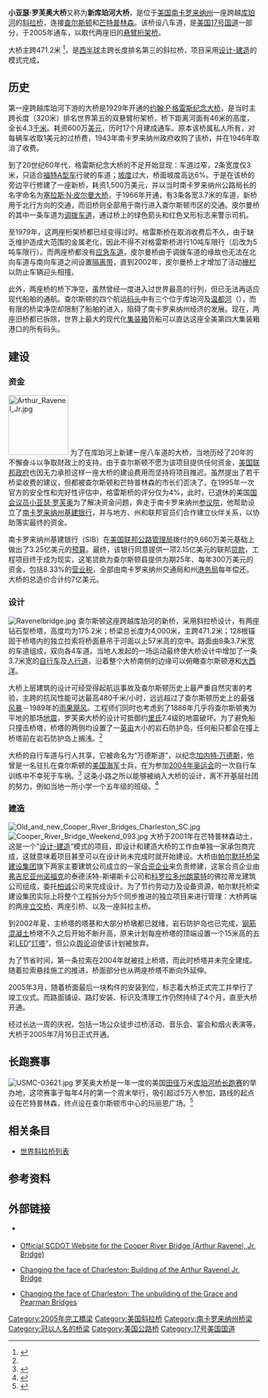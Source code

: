 {{Infobox Bridge
|bridge_name   = 小亚瑟·罗芙奥大桥
|native_name      = Arthur Ravenel Jr Bridge
|native_name_lang = en
|image         = Arthur Ravenel Jr Bridge1.jpg
|caption       = 
|official_name = 
|carries       = [[File:US_17.svg|20px]] [[美国国道17|美国17号国道]]、[[人行|人行]]及[[自行车道|自行车道]]
|crosses       = [[库珀河|库珀河]]
|locale        = {{USA}} [[南卡罗来纳州|南卡罗来纳州]] [[查尔斯顿_(南卡罗来纳州)|查尔斯顿]]－[[芒特普林森_(南卡罗来纳州)|芒特普林森]]
|maint         = [[南卡罗来纳州交通局|南卡罗来纳州交通局]]
|id            = 
|designer      = 
|design        = [[斜拉桥|斜拉桥]]
|builder       = 
|material      =
|spans         =
|pierswater    = 
|mainspan      = {{convert|471.2|m|ft|0}}
|length        = {{convert|4558|m|ft|0}}
|width         = {{convert|40|m|ft|0}}
|height        = {{convert|175.2|m|ft|0}}
|load          = 
|clearance     = 
|below         = {{convert|56.8|m|ft|0}}
|traffic       = 日均78,100辆
|begin         = 
|complete      = 
|open          = 2005年7月16日
|heritage      =
|collapsed     =
|preceded      =
|followed      =
|closed        = 
|toll          = 
|map_cue       = 
|map_image     = 
|map_alt       =
|map_text      = 
|map_width     = 
|coordinates   = {{coord|32.802778|-79.915|type:landmark_region:US|display=inline,title|name=小亚瑟·罗芙奥大桥}}
|lat           = 
|lon           = 
|extra         =
}}

'''小亚瑟·罗芙奥大桥'''又称为'''新库珀河大桥'''，是位于[[美国|美国]][[南卡罗来纳州|南卡罗来纳州]]一座跨越[[库珀河|库珀河]]的[[斜拉桥|斜拉桥]]，连接[[查尔斯顿_(南卡罗来纳州)|查尔斯顿]]和[[芒特普林森_(南卡罗来纳州)|芒特普林森]]。该桥设八车道，是[[美国国道17|美国17号国道]]一部分，于2005年通车，以取代两座旧的[[悬臂桥|悬臂桁架桥]]。

大桥主跨471.2米 <ref name="tylin">{{cite web |url=http://www.tylin.com/en/projects/arthur_ravenel_jr_cooper_river_bridge |title=Arthur Ravenel Jr. (Cooper River) Bridge |publisher=Tylin.com |date= |accessdate=2013-05-14 |language=en |archive-date=2021-02-25 |archive-url=https://web.archive.org/web/20210225011234/https://www.tylin.com/en/projects/arthur_ravenel_jr_cooper_river_bridge |dead-url=no }}</ref>，是[[西半球|西半球]]主跨长度排名第三的斜拉桥，项目采用[[设计-建造|设计-建造]]的模式完成。

==历史==
第一座跨越库珀河下游的大桥是1929年开通的[[约翰·P·格雷斯纪念大桥|约翰·P·格雷斯纪念大桥]]，是当时主跨长度（320米）排名世界第五的双悬臂桁架桥，桥下距离河面有46米的高度，全长4.3[[千米|千米]]。耗资600万[[美元|美元]]，历时17个月建成通车。原本该桥属私人所有，对每辆车收取1美元的过桥费，1943年南卡罗来纳州政府收购了该桥，并在1946年取消了收费。

到了20世纪60年代，格雷斯纪念大桥的不足开始显现：车道过窄，2条宽度仅3米，只适合[[福特A型车|福特A型车]]行驶的车道；[[坡度|坡度]]过大，桥面坡度高达6%。于是在该桥的旁边平行修建了一座新桥，耗资1,500万美元，并以当时南卡罗来纳州公路局长的名字命名为[[塞拉斯·N·皮尔曼大桥|塞拉斯·N·皮尔曼大桥]]，于1966年开通，有3条各宽3.7米的车道，新桥用于北行方向的交通，而旧桥则全部用于南行进入查尔斯顿市区的交通。皮尔曼桥的其中一条车道为[[调拨车道|调拨车道]]，通过桥上的绿色箭头和红色叉形标志来警示司机。

至1979年，这两座桁架桥都已经变得过时。格雷斯桥在取消收费后不久，由于缺乏维护造成大范围的金属老化，因此不得不对格雷斯桥进行10吨车限行（后改为5吨车限行）。而两座桥都没有[[应急车道|应急车道]]，皮尔曼桥由于调拨车道的缘故也无法在北向车道与南向车道之间设置[[隔离带|隔离带]]，直到2002年，皮尔曼桥上才增加了活动[[栅栏|栅栏]]以防止车辆迎头相撞。

此外，两座桥的桥下净空，虽然曾经一度进入过世界最高的行列，但已无法再适应现代船舶的通航。查尔斯顿的四个航运[[码头|码头]]中有三个位于库珀河及[[温都河|温都河]]（{{le|Wando River}}），而有限的桥梁净空却限制了船舶的进入，阻碍了南卡罗来纳州经济的发展。现在，两座旧桥都已拆除，世界上最大的现代化[[集装箱|集装箱]]货船可以直达这座全美第四大集装箱港口的所有码头。

==建设==
===资金===
[[File:Arthur_Ravenel_Jr.jpg|120px]]
为了在库珀河上新建一座八车道的大桥，当地历经了20年的不懈奋斗以争取财政上的支持。由于查尔斯顿不愿为该项目提供任何资金，[[美国联邦政府|美国联邦政府]]也因无力承担这样一座大桥的建设费用而坚持将项目推迟。虽然提出了若干桥梁收费的建议，但都被查尔斯顿和芒特普林森的市长们否决了。在1995年一次官方的安全性和完好性评估中，格雷斯桥的评分仅为4%，此时，已退休的美国[[国会议员|国会议员]][[小亚瑟·罗芙奥|小亚瑟·罗芙奥]]为了解决资金问题，奔走于南卡罗来纳州[[参议院|参议院]]，他帮助设立了[[南卡罗来纳州基建银行|南卡罗来纳州基建银行]]，并与地方、州和联邦官员们合作建立伙伴关系，以协助落实最终的资金。

南卡罗来纳州基建银行（SIB）在[[美国联邦公路管理局|美国联邦公路管理局]]拨付的9,660万美元基础上做出了3.25亿美元的[[预算|预算]]。最终，该银行同意提供一项2.15亿美元的联邦[[贷款|贷款]]，工程项目终于成为现实，这笔贷款为查尔斯顿县提供为期25年、每年300万美元的资金，包括8.33%的[[营业税|营业税]]，全部由南卡罗来纳州交通局和州[[港务局|港务局]]每年偿还。大桥的总造价合计约7亿美元。
{{clear}}

===设计===
[[File:Ravenelbridge.jpg|thumb]]
查尔斯顿这座跨越库珀河的新桥，采用斜拉桥设计，有两座钻石型桥塔，高度均为175.2米；桥梁总长度为4,000米，主跨471.2米；128根锚固于桥塔内的独立拉索将桥面悬吊于河面以上57米高的空中。路面由8条3.7米宽的车道组成，双向各4车道。当地人发起的一场运动最终使大桥设计中增加了一条3.7米宽的[[自行车|自行车]]及[[人行道|人行道]]，沿着整个大桥南侧的边缘可以俯瞰查尔斯顿港和[[大西洋|大西洋]]。

大桥上层建筑的设计可经受得起航运事故及查尔斯顿历史上最严重自然灾害的考验，主跨的抗风性能可达最高480千米/小时，远远超过了查尔斯顿历史上的最强[[风暴|风暴]]－1989年的[[雨果飓风|雨果飓风]]。工程师们同时也考虑到了1886年几乎将查尔斯顿夷为平地的那场[[地震|地震]]，罗芙奥大桥的设计可抵御约[[里氏|里氏]]7.4级的地震破坏。为了避免船只撞击桥塔，桥塔的两侧均设置了一[[英亩|英亩]]大小的岩石防护岛，任何船只都会在撞上桥塔前在岩石防护岛上搁浅。<ref name="tylin"/>

大桥的自行车道与行人共享，它被命名为“万德斯道”，以纪念[[加内特·万德斯|加内特·万德斯]]，他曾是一名驻扎在查尔斯顿的[[美国海军|美国海军]]士兵，在为参加[[2004年奥运会|2004年奥运会]]的一次自行车训练中不幸死于车祸。<ref>{{cite web | url=http://www.scstatehouse.gov/sess115_2003-2004/bills/1274.htm | title=Concurrent Resolution | publisher=South Carolina General Assembly | date=2004-06-01 | author= | language=en | access-date=2013-05-14 | archive-date=2021-02-24 | archive-url=https://web.archive.org/web/20210224175800/http://www.scstatehouse.gov/sess115_2003-2004/bills/1274.htm | dead-url=no }}</ref> 这条小路之所以能够被纳入大桥的设计，离不开基层社团的努力，例如当地一所小学一个五年级的班级。<ref>{{cite web | url=http://www.nhtsa.dot.gov/people/outreach/SafeSobr/21qp/html/coming_attractions/bike_month.html | title=Campaign Safe & Sober | publisher=National Highway Transportation Safety Administration | date=1999-12 | author= | language=en | deadurl=yes | archiveurl=https://web.archive.org/web/20000915194137/http://www.nhtsa.dot.gov/people/outreach/safesobr/21qp/html/coming_attractions/bike_month.html | archivedate=2000-09-15 | access-date=2013-05-14 }}</ref>

===建造===
[[File:Old_and_new_Cooper_River_Bridges_Charleston_SC.jpg|thumb]]
[[File:Cooper_River_Bridge_Weekend_093.jpg|thumb]]
大桥于2001年在芒特普林森动土，这是一个“[[设计-建造|设计-建造]]”模式的项目，即设计和建造大桥的工作由单独一家承包商完成，这就意味着项目甚至可以在设计尚未完成时就开始建设。大桥由[[帕尔默托桥梁建设集团|帕尔默托桥梁建设集团]]旗下两家主要建筑公司成立的一家[[合资企业|合资企业]]来负责修建，这家合资企业由[[弗吉尼亚州|弗吉尼亚州]][[诺福克|诺福克]]的泰德沃特-斯堪斯卡公司和[[科罗拉多州|科罗拉多州]][[朗蒙特_(科罗拉多州)|朗蒙特]]的佛拉蒂龙建筑公司组成，委托[[柏诚|柏诚]]公司来完成设计。为了节约劳动力及设备资源，帕尔默托桥梁建设集团实际上将整个工程拆分为5个同步推进的独立项目来进行管理：大桥两端的两座[[立交桥|立交桥]]、两座引桥、以及一座斜拉主桥。

到2002年夏，主桥塔的塔基和大部分桥墩都已就绪，岩石防护岛也已完成，[[钢筋混凝土|钢筋混凝土]]桥塔不久之后开始不断升高，原来计划每座桥塔的顶端设置一个15米高的五彩[[LED|LED]]“[[灯塔|灯塔]]”，但公众[[舆论|舆论]]迫使该计划被放弃。

为了节省时间，第一条拉索在2004年就被挂上桥塔，而此时桥塔并未完全建成。随着拉索悬挂施工的推进，桥面部分也从两座桥塔不断向外延伸。

2005年3月，随着桥面最后一块构件的安装到位，标志着大桥正式完工并举行了竣工仪式。而路面铺设、路灯安装、标识及清理工作仍然持续了4个月，直至大桥开通。

经过长达一周的庆祝，包括一场公众徒步过桥活动、音乐会、宴会和烟火表演等，大桥于2005年7月16日正式开通。

==长跑赛事==
[[File:USMC-03621.jpg|thumb]]
罗芙奥大桥是一年一度的美国[[田径|田径]]万米[[库珀河桥长跑赛|库珀河桥长跑赛]]的举办地，这项赛事于每年4月的第一个周末举行，吸引超过5万人参加，路线的起点设在芒特普林森，终点设在查尔斯顿市中心的玛丽恩广场。<ref>{{cite web | url=http://www.bridgerun.com/about.php | title=About The Cooper River Bridge Run | publisher=Cooper River Bridge Run | date= | author= | language=en | deadurl=yes | archiveurl=https://web.archive.org/web/20130511215508/http://www.bridgerun.com/about.php | archivedate=2013-05-11 | access-date=2013-05-14 }}</ref>

==相关条目==
* [[世界斜拉桥列表|世界斜拉桥列表]]

==参考资料==
{{reflist}}

==外部链接==
* {{en}} {{structurae|id=s0002485|name=小亚瑟·罗芙奥大桥}}
* {{en}} [http://www.cooperriverbridge.org/ Official SCDOT Website for the Cooper River Bridge (Arthur Ravenel, Jr. Bridge)] {{Wayback|url=http://www.cooperriverbridge.org/ |date=20201113135814 }}
* {{en}} [http://ravenelbridge.net/ Changing the face of Charleston: Building of the Arthur Ravenel Jr. Bridge] {{Wayback|url=http://ravenelbridge.net/ |date=20210225011111 }}
* {{en}} [http://oldcooperriverbridge.org/ Changing the face of Charleston: The unbuilding of the Grace and Pearman Bridges] {{Wayback|url=http://oldcooperriverbridge.org/ |date=20210224012538 }}

{{DEFAULTSORT:A}}
[[Category:2005年完工橋梁|Category:2005年完工橋梁]]
[[Category:美国斜拉桥|Category:美国斜拉桥]]
[[Category:南卡罗来纳州桥梁|Category:南卡罗来纳州桥梁]]
[[Category:冠以人名的桥梁|Category:冠以人名的桥梁]]
[[Category:美国公路桥|Category:美国公路桥]]
[[Category:17号美国国道|Category:17号美国国道]]